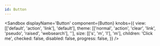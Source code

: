 ```yaml
---
id: Button
---
```



<Sandbox
    displayName='Button'
    component={Button}
    knobs={{
        view: [['default', 'action', 'link'], 'default'],
        theme: [['normal', 'action', 'clear', 'link', 'pseudo', 'raised', 'websearch'], ''],
        size: [['s', 'm', 'l'], 'm'],
        children: 'Click me',
        checked: false,
        disabled: false,
        progress: false,
    }}
/>
